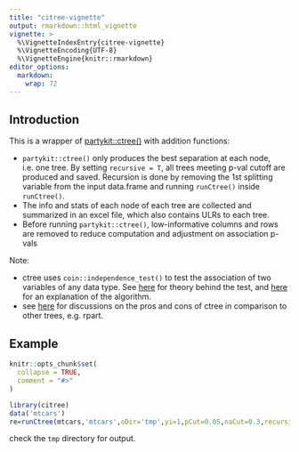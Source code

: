 ```yaml
---
title: "citree-vignette"
output: rmarkdown::html_vignette
vignette: >
  %\VignetteIndexEntry{citree-vignette}
  %\VignetteEncoding{UTF-8}
  %\VignetteEngine{knitr::rmarkdown}
editor_options: 
  markdown: 
    wrap: 72
---
```


## Introduction

This is a wrapper of
[partykit::ctree()](https://rdrr.io/cran/partykit/man/ctree.html) with
addition functions:

-   `partykit::ctree()` only produces the best separation at each node,
    i.e. one tree. By setting `recursive = T`, all trees meeting p-val
    cutoff are produced and saved. Recursion is done by removing the 1st
    splitting variable from the input data.frame and running
    `runCtree()` inside `runCtree()`.
-   The info and stats of each node of each tree are collected and
    summarized in an excel file, which also contains ULRs to each tree.
-   Before running `partykit::ctree()`, low-informative columns and rows
    are removed to reduce computation and adjustment on association
    p-vals

Note:

-   ctree uses `coin::independence_test()` to test the association of
    two variables of any data type. See
    [here](https://cran.r-project.org/web/packages/coin/vignettes/LegoCondInf.pdf)
    for theory behind the test, and
    [here](https://stats.stackexchange.com/questions/404589/ctree-in-r-how-optimal-is-the-optimal-split-point)
    for an explanation of the algorithm.
-   see
    [here](https://stats.stackexchange.com/questions/12140/conditional-inference-trees-vs-traditional-decision-trees)
    for discussions on the pros and cons of ctree in comparison to other
    trees, e.g. rpart.


## Example
```r
knitr::opts_chunk$set(
  collapse = TRUE,
  comment = "#>"
)
```

```r
library(citree)
data('mtcars')
re=runCtree(mtcars,'mtcars',oDir='tmp',yi=1,pCut=0.05,naCut=0.3,recursive=T)
```
check the `tmp` directory for output.
